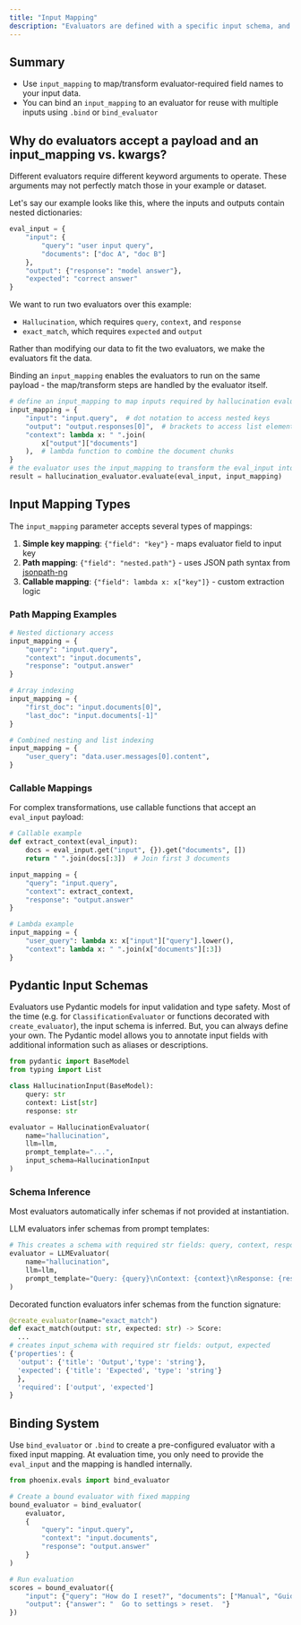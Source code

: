 ```yaml
---
title: "Input Mapping"
description: "Evaluators are defined with a specific input schema, and the input payload is expected to take a certain shape. However, the input data is not always structured properly, so evaluators can be bound with an optional `input_mapping` which map/transforms the input to the shape they require. The powerful input mapping capabilities allow you to extract and transform data from complex nested structures."
---
```



## Summary

* Use `input_mapping` to map/transform evaluator-required field names to your input data.
* You can bind an `input_mapping` to an evaluator for reuse with multiple inputs using `.bind` or `bind_evaluator`

## Why do evaluators accept a payload and an input\_mapping vs. kwargs?&#x20;

Different evaluators require different keyword arguments to operate. These arguments may not perfectly match those in your example or dataset.

Let's say our example looks like this, where the inputs and outputs contain nested dictionaries:

```python
eval_input = {
	"input": {
		"query": "user input query",
		"documents": ["doc A", "doc B"]
	},
	"output": {"response": "model answer"},
	"expected": "correct answer"
}
```

We want to run two evaluators over this example:

* `Hallucination`, which requires `query`, `context`, and `response`
* `exact_match`, which requires `expected` and `output`

Rather than modifying our data to fit the two evaluators, we make the evaluators fit the data.

Binding an `input_mapping` enables the evaluators to run on the same payload - the map/transform steps are handled by the evaluator itself.

```python
# define an input_mapping to map inputs required by hallucination evaluator to our data
input_mapping = {
    "input": "input.query",  # dot notation to access nested keys
    "output": "output.responses[0]",  # brackets to access list elements
    "context": lambda x: " ".join(
        x["output"]["documents"]
    ),  # lambda function to combine the document chunks
}
# the evaluator uses the input_mapping to transform the eval_input into the expected input schema
result = hallucination_evaluator.evaluate(eval_input, input_mapping)
```

## Input Mapping Types

The `input_mapping` parameter accepts several types of mappings:

1. **Simple key mapping**: `{"field": "key"}` - maps evaluator field to input key
2. **Path mapping**: `{"field": "nested.path"}` - uses JSON path syntax from [jsonpath-ng](https://pypi.org/project/jsonpath-ng/)
3. **Callable mapping**: `{"field": lambda x: x["key"]}` - custom extraction logic

### Path Mapping Examples

```python
# Nested dictionary access
input_mapping = {
    "query": "input.query",
    "context": "input.documents",
    "response": "output.answer"
}

# Array indexing
input_mapping = {
    "first_doc": "input.documents[0]",
    "last_doc": "input.documents[-1]"
}

# Combined nesting and list indexing
input_mapping = {
    "user_query": "data.user.messages[0].content",
}
```

### Callable Mappings

For complex transformations, use callable functions that accept an `eval_input` payload:

```python
# Callable example
def extract_context(eval_input):
    docs = eval_input.get("input", {}).get("documents", [])
    return " ".join(docs[:3])  # Join first 3 documents

input_mapping = {
    "query": "input.query",
    "context": extract_context,
    "response": "output.answer"
}

# Lambda example
input_mapping = {
    "user_query": lambda x: x["input"]["query"].lower(),
    "context": lambda x: " ".join(x["documents"][:3])
}
```

## Pydantic Input Schemas

Evaluators use Pydantic models for input validation and type safety. Most of the time (e.g. for `ClassificationEvaluator` or functions decorated with `create_evaluator`), the input schema is inferred. But, you can always define your own. The Pydantic model allows you to annotate input fields with additional information such as aliases or descriptions.

```python
from pydantic import BaseModel
from typing import List

class HallucinationInput(BaseModel):
    query: str
    context: List[str]
    response: str

evaluator = HallucinationEvaluator(
    name="hallucination",
    llm=llm,
    prompt_template="...",
    input_schema=HallucinationInput
)
```

### Schema Inference

Most evaluators automatically infer schemas if not provided at instantiation.

LLM evaluators infer schemas from prompt templates:

```python
# This creates a schema with required str fields: query, context, response
evaluator = LLMEvaluator(
    name="hallucination",
    llm=llm,
    prompt_template="Query: {query}\nContext: {context}\nResponse: {response}"
)
```

Decorated function evaluators infer schemas from the function signature:

```python
@create_evaluator(name="exact_match")
def exact_match(output: str, expected: str) -> Score:
  ...
# creates input_schema with required str fields: output, expected
{'properties': {
  'output': {'title': 'Output','type': 'string'},
  'expected': {'title': 'Expected', 'type': 'string'}
  },
  'required': ['output', 'expected']
}
```

## Binding System

Use `bind_evaluator` or `.bind` to create a pre-configured evaluator with a fixed input mapping. At evaluation time, you only need to provide the `eval_input` and the mapping is handled internally.

```python
from phoenix.evals import bind_evaluator

# Create a bound evaluator with fixed mapping
bound_evaluator = bind_evaluator(
    evaluator,
    {
        "query": "input.query",
        "context": "input.documents",
        "response": "output.answer"
    }
)

# Run evaluation
scores = bound_evaluator({
    "input": {"query": "How do I reset?", "documents": ["Manual", "Guide"]},
    "output": {"answer": "  Go to settings > reset.  "}
})
```
